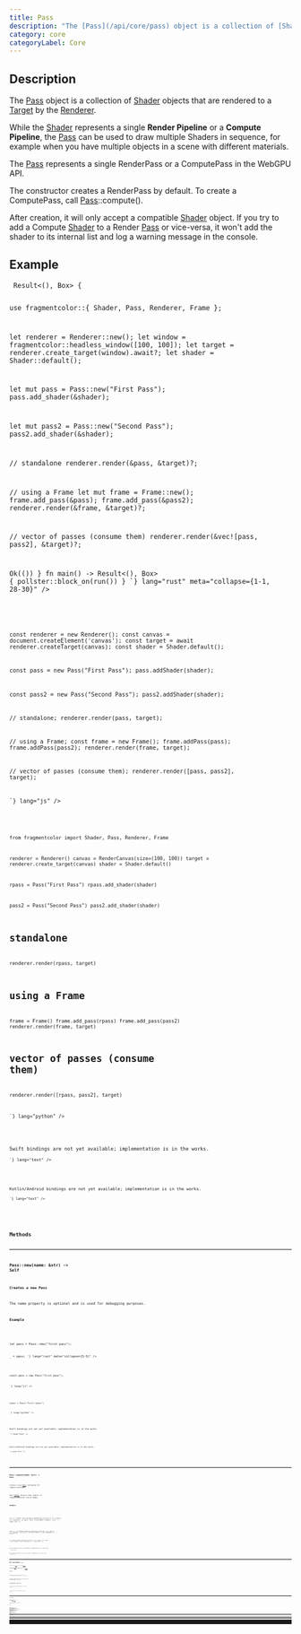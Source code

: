 ```yaml
---
title: Pass
description: "The [Pass](/api/core/pass) object is a collection of [Shader](/api/core/shader) objects that are rendered to a [Target](/api/core/target) by the [Renderer](/api/core/renderer)."
category: core
categoryLabel: Core
---
```



## Description

The [Pass](/api/core/pass) object is a collection of [Shader](/api/core/shader) objects that are rendered to a [Target](/api/core/target) by the [Renderer](/api/core/renderer).

While the [Shader](/api/core/shader) represents a single **Render Pipeline** or a **Compute Pipeline**,
the [Pass](/api/core/pass) can be used to draw multiple Shaders in sequence,
for example when you have multiple objects in a scene with different materials.

The [Pass](/api/core/pass) represents a single RenderPass or a ComputePass in the WebGPU API.

The constructor creates a RenderPass by default. To create a ComputePass, call [Pass](/api/core/pass)::compute().

After creation, it will only accept a compatible [Shader](/api/core/shader) object. If you try to add a Compute [Shader](/api/core/shader) to a Render [Pass](/api/core/pass) or vice-versa,
it won't add the shader to its internal list and log a warning message in the console.



## Example

<Tabs>

<TabItem label="Rust">
<Code
code={`
async fn run() -> Result<(), Box<dyn std::error::Error>> {

use fragmentcolor::{ Shader, Pass, Renderer, Frame };

let renderer = Renderer::new();
let window = fragmentcolor::headless_window([100, 100]);
let target = renderer.create_target(window).await?;
let shader = Shader::default();

let mut pass = Pass::new("First Pass");
pass.add_shader(&shader);

let mut pass2 = Pass::new("Second Pass");
pass2.add_shader(&shader);

// standalone
renderer.render(&pass, &target)?;

// using a Frame
let mut frame = Frame::new();
frame.add_pass(&pass);
frame.add_pass(&pass2);
renderer.render(&frame, &target)?;

// vector of passes (consume them)
renderer.render(&vec![pass, pass2], &target)?;

Ok(())
}
fn main() -> Result<(), Box<dyn std::error::Error>> { pollster::block_on(run()) }
`}
lang="rust" meta="collapse={1-1, 28-30}"
/>

</TabItem>

<TabItem label="JavaScript">
<Code
code={`


const renderer = new Renderer();
const canvas = document.createElement('canvas');
const target = await renderer.createTarget(canvas);
const shader = Shader.default();

const pass = new Pass("First Pass");
pass.addShader(shader);

const pass2 = new Pass("Second Pass");
pass2.addShader(shader);

// standalone;
renderer.render(pass, target);

// using a Frame;
const frame = new Frame();
frame.addPass(pass);
frame.addPass(pass2);
renderer.render(frame, target);

// vector of passes (consume them);
renderer.render([pass, pass2], target);

`}
lang="js"
/>

</TabItem>

<TabItem label="Python">
<Code
code={`
from rendercanvas.auto import RenderCanvas, loop

from fragmentcolor import Shader, Pass, Renderer, Frame

renderer = Renderer()
canvas = RenderCanvas(size=(100, 100))
target = renderer.create_target(canvas)
shader = Shader.default()

rpass = Pass("First Pass")
rpass.add_shader(shader)

pass2 = Pass("Second Pass")
pass2.add_shader(shader)

# standalone
renderer.render(rpass, target)

# using a Frame
frame = Frame()
frame.add_pass(rpass)
frame.add_pass(pass2)
renderer.render(frame, target)

# vector of passes (consume them)
renderer.render([rpass, pass2], target)

`}
lang="python"
/>

</TabItem>

<TabItem label="Swift">
<Aside type="caution" title="Work in progress">Swift bindings are not yet available; implementation is in the works.</Aside>
<Code
code={`
// Swift placeholder â bindings WIP

`}
lang="text"
/>

</TabItem>

<TabItem label="Kotlin">
<Aside type="caution" title="Work in progress">Kotlin/Android bindings are not yet available; implementation is in the works.</Aside>
<Code
code={`
// Kotlin placeholder â bindings WIP

`}
lang="text"
/>

</TabItem>

</Tabs>


## Methods


---

### Pass::new(name: &str) -&gt; Self

#### Creates a new Pass

The name property is optional and is used for debugging purposes.

#### Example

<Tabs>

<TabItem label="Rust">
<Code
code={`
use fragmentcolor::Pass;

let pass = Pass::new("first pass");

_ = pass;
`}
lang="rust" meta="collapse={5-5}"
/>

</TabItem>

<TabItem label="JavaScript">
<Code
code={`

const pass = new Pass("first pass");

`}
lang="js"
/>

</TabItem>

<TabItem label="Python">
<Code
code={`
from fragmentcolor import Pass

rpass = Pass("first rpass")

`}
lang="python"
/>

</TabItem>

<TabItem label="Swift">
<Aside type="caution" title="Work in progress">Swift bindings are not yet available; implementation is in the works.</Aside>
<Code
code={`
// Swift placeholder â bindings WIP

`}
lang="text"
/>

</TabItem>

<TabItem label="Kotlin">
<Aside type="caution" title="Work in progress">Kotlin/Android bindings are not yet available; implementation is in the works.</Aside>
<Code
code={`
// Kotlin placeholder â bindings WIP

`}
lang="text"
/>

</TabItem>

</Tabs>


---

### Pass::compute(name: &str) -&gt; Pass

Creates a new [Pass](/api/core/pass) configured for compute workloads.

Only [Shader](/api/core/shader) objects that compile to compute pipelines can be added.

#### Example

<Tabs>

<TabItem label="Rust">
<Code
code={`
use fragmentcolor::{Pass, Shader};

let cs = Shader::new("@compute @workgroup_size(8,8,1) fn cs_main() {}").unwrap();
let pass = Pass::from_shader("compute", &cs);
`}
lang="rust"
/>

</TabItem>

<TabItem label="JavaScript">
<Code
code={`

const cs = new Shader("@compute @workgroup_size(8,8,1) fn cs_main() {}").unwrap();
const pass = new Pass("compute"); pass.addShader(cs);
`}
lang="js"
/>

</TabItem>

<TabItem label="Python">
<Code
code={`
from fragmentcolor import Pass, Shader

cs = Shader("@compute @workgroup_size(8,8,1) fn cs_main() {}")
rpass = Pass("compute"); rpass.add_shader(cs)
`}
lang="python"
/>

</TabItem>

<TabItem label="Swift">
<Aside type="caution" title="Work in progress">Swift bindings are not yet available; implementation is in the works.</Aside>
<Code
code={`
// Swift placeholder â bindings WIP

`}
lang="text"
/>

</TabItem>

<TabItem label="Kotlin">
<Aside type="caution" title="Work in progress">Kotlin/Android bindings are not yet available; implementation is in the works.</Aside>
<Code
code={`
// Kotlin placeholder â bindings WIP

`}
lang="text"
/>

</TabItem>

</Tabs>


---

### Pass::from_shader(name: &str, shader: Shader) -&gt; Pass

Creates a new [Pass](/api/core/pass) from a single [Shader](/api/core/shader).

The created [Pass](/api/core/pass) inherits the render/compute type from the provided [Shader](/api/core/shader).

#### Example

<Tabs>

<TabItem label="Rust">
<Code
code={`
use fragmentcolor::{Pass, Shader};

let shader = Shader::default();
let pass = Pass::from_shader("single", &shader);
`}
lang="rust"
/>

</TabItem>

<TabItem label="JavaScript">
<Code
code={`

const shader = Shader.default();
const pass = new Pass("single"); pass.addShader(shader);
`}
lang="js"
/>

</TabItem>

<TabItem label="Python">
<Code
code={`
from fragmentcolor import Pass, Shader

shader = Shader.default()
rpass = Pass("single"); rpass.add_shader(shader)
`}
lang="python"
/>

</TabItem>

<TabItem label="Swift">
<Aside type="caution" title="Work in progress">Swift bindings are not yet available; implementation is in the works.</Aside>
<Code
code={`
// Swift placeholder â bindings WIP

`}
lang="text"
/>

</TabItem>

<TabItem label="Kotlin">
<Aside type="caution" title="Work in progress">Kotlin/Android bindings are not yet available; implementation is in the works.</Aside>
<Code
code={`
// Kotlin placeholder â bindings WIP

`}
lang="text"
/>

</TabItem>

</Tabs>


---

### Pass::load_previous()

Configures this [Pass](/api/core/pass) to load the previous contents of the [Target](/api/core/target) instead of clearing it.

This is useful when layering multiple passes where the next pass should blend with the prior results.

#### Example

<Tabs>

<TabItem label="Rust">
<Code
code={`
async fn run() -> Result<(), Box<dyn std::error::Error>> {

use fragmentcolor::{Renderer, Pass, Shader};

let renderer = Renderer::new();
let target = renderer.create_texture_target([64, 64]).await?;

let shader = Shader::default();
let mut pass = Pass::new("blend with previous");
pass.add_shader(&shader);
pass.load_previous();

renderer.render(&pass, &target)?;

Ok(())
}
fn main() -> Result<(), Box<dyn std::error::Error>> { pollster::block_on(run()) }
`}
lang="rust" meta="collapse={1-1, 15-17}"
/>

</TabItem>

<TabItem label="JavaScript">
<Code
code={`


const renderer = new Renderer();
const target = await renderer.createTextureTarget([64, 64]);

const shader = Shader.default();
const pass = new Pass("blend with previous");
pass.addShader(shader);
pass.loadPrevious();

renderer.render(pass, target);

`}
lang="js"
/>

</TabItem>

<TabItem label="Python">
<Code
code={`

from fragmentcolor import Renderer, Pass, Shader

renderer = Renderer()
target = renderer.create_texture_target([64, 64])

shader = Shader.default()
rpass = Pass("blend with previous")
rpass.add_shader(shader)
rpass.load_previous()

renderer.render(rpass, target)

`}
lang="python"
/>

</TabItem>

<TabItem label="Swift">
<Aside type="caution" title="Work in progress">Swift bindings are not yet available; implementation is in the works.</Aside>
<Code
code={`
// Swift placeholder â bindings WIP

`}
lang="text"
/>

</TabItem>

<TabItem label="Kotlin">
<Aside type="caution" title="Work in progress">Kotlin/Android bindings are not yet available; implementation is in the works.</Aside>
<Code
code={`
// Kotlin placeholder â bindings WIP

`}
lang="text"
/>

</TabItem>

</Tabs>


---

### Pass::get_input() -&gt; PassInput

Returns a copy of the current input configuration for this [Pass](/api/core/pass).

It includes the clear/load behavior and clear color.

#### Example

<Tabs>

<TabItem label="Rust">
<Code
code={`
use fragmentcolor::Pass;

let pass = Pass::new("example");
let input = pass.get_input();

_ = input; // Silence unused variable warning
`}
lang="rust" meta="collapse={6-6}"
/>

</TabItem>

<TabItem label="JavaScript">
<Code
code={`

const pass = new Pass("example");
const input = pass.getInput();

`}
lang="js"
/>

</TabItem>

<TabItem label="Python">
<Code
code={`
from fragmentcolor import Pass

rpass = Pass("example")
input = rpass.get_input()

`}
lang="python"
/>

</TabItem>

<TabItem label="Swift">
<Aside type="caution" title="Work in progress">Swift bindings are not yet available; implementation is in the works.</Aside>
<Code
code={`
// Swift placeholder â bindings WIP

`}
lang="text"
/>

</TabItem>

<TabItem label="Kotlin">
<Aside type="caution" title="Work in progress">Kotlin/Android bindings are not yet available; implementation is in the works.</Aside>
<Code
code={`
// Kotlin placeholder â bindings WIP

`}
lang="text"
/>

</TabItem>

</Tabs>


---

### Pass::add_shader(shader: Shader)

Adds a [Shader](/api/core/shader) object to the [Pass](/api/core/pass).

#### Example

<Tabs>

<TabItem label="Rust">
<Code
code={`
use fragmentcolor::{Pass, Shader};

let shader = Shader::default();
let pass = Pass::new("p");
pass.add_shader(&shader);
`}
lang="rust"
/>

</TabItem>

<TabItem label="JavaScript">
<Code
code={`

const shader = Shader.default();
const pass = new Pass("p");
pass.addShader(shader);
`}
lang="js"
/>

</TabItem>

<TabItem label="Python">
<Code
code={`
from fragmentcolor import Pass, Shader

shader = Shader.default()
rpass = Pass("p")
rpass.add_shader(shader)
`}
lang="python"
/>

</TabItem>

<TabItem label="Swift">
<Aside type="caution" title="Work in progress">Swift bindings are not yet available; implementation is in the works.</Aside>
<Code
code={`
// Swift placeholder â bindings WIP

`}
lang="text"
/>

</TabItem>

<TabItem label="Kotlin">
<Aside type="caution" title="Work in progress">Kotlin/Android bindings are not yet available; implementation is in the works.</Aside>
<Code
code={`
// Kotlin placeholder â bindings WIP

`}
lang="text"
/>

</TabItem>

</Tabs>


---

### Pass::add_mesh

Attach a Mesh to this Pass.

- The mesh is attached to the last shader previously added to this Pass.
- Validates compatibility with that shaderâs vertex inputs.
- Returns Result<(), ShaderError>; on error, the mesh is not attached.

If a Shader wasn't provided earlier, FragmentColor will create a default one.

#### Example

<Tabs>

<TabItem label="Rust">
<Code
code={`
fn main() -> Result<(), Box<dyn std::error::Error>> {
use fragmentcolor::{Pass, Shader, Mesh, Vertex};

let mesh = Mesh::new();
mesh.add_vertex(Vertex::new([0.0, 0.0]));

let shader = Shader::new(r#"
  struct VOut { @builtin(position) pos: vec4<f32> };
  @vertex
  fn vs_main(@location(0) pos: vec2<f32>) -> VOut {
    var out: VOut;
    out.pos = vec4<f32>(pos, 0.0, 1.0);
    return out;
  }
  @fragment
  fn fs_main(_v: VOut) -> @location(0) vec4<f32> { return vec4<f32>(1.,0.,0.,1.); }
"#)?;

let pass = Pass::from_shader("pass", &shader);

pass.add_mesh(&mesh)?;

Ok(())
}
`}
lang="rust" meta="collapse={1-1, 23-24}"
/>

</TabItem>

<TabItem label="JavaScript">
<Code
code={`

const mesh = new Mesh();
mesh.addVertex(Vertex.new([0.0, 0.0]));

const shader = new Shader(\`
  struct VOut { @builtin(position) pos: vec4<f32> };
  @vertex
  fn vs_main(@location(0) pos: vec2<f32>) -> VOut {
    var out: VOut;
    out.pos = vec4<f32>(pos, 0.0, 1.0);
    return out;
  }
  @fragment
  fn fs_main(_v: VOut) -> @location(0) vec4<f32> { return vec4<f32>(1.,0.,0.,1.); }

\`);

const pass = new Pass("pass"); pass.addShader(shader);

pass.addMesh(mesh);

`}
lang="js"
/>

</TabItem>

<TabItem label="Python">
<Code
code={`
from fragmentcolor import Pass, Shader, Mesh, Vertex

mesh = Mesh()
mesh.add_vertex(Vertex([0.0, 0.0]))

shader = Shader("""
  struct VOut { @builtin(position) pos: vec4<f32> };
  @vertex
  fn vs_main(@location(0) pos: vec2<f32>) -> VOut {
    var out: VOut;
    out.pos = vec4<f32>(pos, 0.0, 1.0);
    return out;
  }
  @fragment
  fn fs_main(_v: VOut) -> @location(0) vec4<f32> { return vec4<f32>(1.,0.,0.,1.); }

""")

rpass = Pass("rpass"); rpass.add_shader(shader)

rpass.add_mesh(mesh)

`}
lang="python"
/>

</TabItem>

<TabItem label="Swift">
<Aside type="caution" title="Work in progress">Swift bindings are not yet available; implementation is in the works.</Aside>
<Code
code={`
// Swift placeholder: bindings WIP

`}
lang="text"
/>

</TabItem>

<TabItem label="Kotlin">
<Aside type="caution" title="Work in progress">Kotlin/Android bindings are not yet available; implementation is in the works.</Aside>
<Code
code={`
// Kotlin placeholder: bindings WIP

`}
lang="text"
/>

</TabItem>

</Tabs>


---

### Pass::add_mesh_to_shader

Attach a Mesh to a specific Shader in this Pass. This forwards to `shader.add_mesh(mesh)` and returns the same Result.

#### Example

<Tabs>

<TabItem label="Rust">
<Code
code={`
fn main() -> Result<(), Box<dyn std::error::Error>> {
use fragmentcolor::{Shader, Mesh, Vertex, Pass};

let mesh = Mesh::new();
mesh.add_vertex(Vertex::new([0.0, 0.0]));
let shader = Shader::new(r#"
  struct VOut { @builtin(position) pos: vec4<f32> };
  @vertex
  fn vs_main(@location(0) pos: vec2<f32>) -> VOut {
    var out: VOut;
    out.pos = vec4<f32>(pos, 0.0, 1.0);
    return out;
  }
  @fragment
  fn fs_main(_v: VOut) -> @location(0) vec4<f32> { return vec4<f32>(1.,0.,0.,1.); }
"#)?;

let pass = Pass::from_shader("pass", &shader);
pass.add_mesh_to_shader(&mesh, &shader)?;

Ok(())
}
`}
lang="rust" meta="collapse={1-1, 21-22}"
/>

</TabItem>

<TabItem label="JavaScript">
<Code
code={`

const mesh = new Mesh();
mesh.addVertex(Vertex.new([0.0, 0.0]));
const shader = new Shader(\`
  struct VOut { @builtin(position) pos: vec4<f32> };
  @vertex
  fn vs_main(@location(0) pos: vec2<f32>) -> VOut {
    var out: VOut;
    out.pos = vec4<f32>(pos, 0.0, 1.0);
    return out;
  }
  @fragment
  fn fs_main(_v: VOut) -> @location(0) vec4<f32> { return vec4<f32>(1.,0.,0.,1.); }

\`);

const pass = new Pass("pass"); pass.addShader(shader);
pass.addMeshToShader(mesh, shader);

`}
lang="js"
/>

</TabItem>

<TabItem label="Python">
<Code
code={`
from fragmentcolor import Shader, Mesh, Vertex, Pass

mesh = Mesh()
mesh.add_vertex(Vertex([0.0, 0.0]))
shader = Shader("""
  struct VOut { @builtin(position) pos: vec4<f32> };
  @vertex
  fn vs_main(@location(0) pos: vec2<f32>) -> VOut {
    var out: VOut;
    out.pos = vec4<f32>(pos, 0.0, 1.0);
    return out;
  }
  @fragment
  fn fs_main(_v: VOut) -> @location(0) vec4<f32> { return vec4<f32>(1.,0.,0.,1.); }

""")

rpass = Pass("rpass"); rpass.add_shader(shader)
rpass.add_mesh_to_shader(mesh, shader)

`}
lang="python"
/>

</TabItem>

<TabItem label="Swift">
<Aside type="caution" title="Work in progress">Swift bindings are not yet available; implementation is in the works.</Aside>
<Code
code={`
// Swift placeholder: bindings WIP

`}
lang="text"
/>

</TabItem>

<TabItem label="Kotlin">
<Aside type="caution" title="Work in progress">Kotlin/Android bindings are not yet available; implementation is in the works.</Aside>
<Code
code={`
// Kotlin placeholder: bindings WIP

`}
lang="text"
/>

</TabItem>

</Tabs>


---

### Pass::set_viewport(viewport: Region)

Sets the viewport region for this [Pass](/api/core/pass).

The viewport restricts drawing to a rectangular area of the [Target](/api/core/target).

#### Example

<Tabs>

<TabItem label="Rust">
<Code
code={`
async fn run() -> Result<(), Box<dyn std::error::Error>> {

use fragmentcolor::{Renderer, Pass, Shader, Region};

let renderer = Renderer::new();
let target = renderer.create_texture_target([64, 64]).await?;

let shader = Shader::default();
let mut pass = Pass::new("clipped");
pass.add_shader(&shader);

pass.set_viewport(Region::from_region(0, 0, 32, 32));

renderer.render(&pass, &target)?;

Ok(())
}
fn main() -> Result<(), Box<dyn std::error::Error>> { pollster::block_on(run()) }
`}
lang="rust" meta="collapse={1-1, 16-18}"
/>

</TabItem>

<TabItem label="JavaScript">
<Code
code={`


const renderer = new Renderer();
const target = await renderer.createTextureTarget([64, 64]);

const shader = Shader.default();
const pass = new Pass("clipped");
pass.addShader(shader);

pass.setViewport(Region.fromRegion(0, 0, 32, 32));

renderer.render(pass, target);

`}
lang="js"
/>

</TabItem>

<TabItem label="Python">
<Code
code={`

from fragmentcolor import Renderer, Pass, Shader, Region

renderer = Renderer()
target = renderer.create_texture_target([64, 64])

shader = Shader.default()
rpass = Pass("clipped")
rpass.add_shader(shader)

rpass.set_viewport(Region.from_region(0, 0, 32, 32))

renderer.render(rpass, target)

`}
lang="python"
/>

</TabItem>

<TabItem label="Swift">
<Aside type="caution" title="Work in progress">Swift bindings are not yet available; implementation is in the works.</Aside>
<Code
code={`
// Swift placeholder â bindings WIP

`}
lang="text"
/>

</TabItem>

<TabItem label="Kotlin">
<Aside type="caution" title="Work in progress">Kotlin/Android bindings are not yet available; implementation is in the works.</Aside>
<Code
code={`
// Kotlin placeholder â bindings WIP

`}
lang="text"
/>

</TabItem>

</Tabs>


---

### Pass::set_clear_color(color: [f32; 4])

Sets the clear color for this [Pass](/api/core/pass).

When the pass is configured to clear, the render target is cleared to the given RGBA color before drawing.

#### Example

<Tabs>

<TabItem label="Rust">
<Code
code={`
async fn run() -> Result<(), Box<dyn std::error::Error>> {

use fragmentcolor::{Renderer, Pass, Shader};

let renderer = Renderer::new();
let target = renderer.create_texture_target([64, 64]).await?;

let shader = Shader::default();
let mut pass = Pass::new("solid background");
pass.add_shader(&shader);

pass.set_clear_color([0.1, 0.2, 0.3, 1.0]);

renderer.render(&pass, &target)?;

Ok(())
}
fn main() -> Result<(), Box<dyn std::error::Error>> { pollster::block_on(run()) }
`}
lang="rust" meta="collapse={1-1, 16-18}"
/>

</TabItem>

<TabItem label="JavaScript">
<Code
code={`


const renderer = new Renderer();
const target = await renderer.createTextureTarget([64, 64]);

const shader = Shader.default();
const pass = new Pass("solid background");
pass.addShader(shader);

pass.setClearColor([0.1, 0.2, 0.3, 1.0]);

renderer.render(pass, target);

`}
lang="js"
/>

</TabItem>

<TabItem label="Python">
<Code
code={`

from fragmentcolor import Renderer, Pass, Shader

renderer = Renderer()
target = renderer.create_texture_target([64, 64])

shader = Shader.default()
rpass = Pass("solid background")
rpass.add_shader(shader)

rpass.set_clear_color([0.1, 0.2, 0.3, 1.0])

renderer.render(rpass, target)

`}
lang="python"
/>

</TabItem>

<TabItem label="Swift">
<Aside type="caution" title="Work in progress">Swift bindings are not yet available; implementation is in the works.</Aside>
<Code
code={`
// Swift placeholder â bindings WIP

`}
lang="text"
/>

</TabItem>

<TabItem label="Kotlin">
<Aside type="caution" title="Work in progress">Kotlin/Android bindings are not yet available; implementation is in the works.</Aside>
<Code
code={`
// Kotlin placeholder â bindings WIP

`}
lang="text"
/>

</TabItem>

</Tabs>


---

### Pass::set_compute_dispatch

Set the compute dispatch size for a compute pass.

#### Example

<Tabs>

<TabItem label="Rust">
<Code
code={`
use fragmentcolor::{Pass, Shader};
let cs = Shader::new("@compute @workgroup_size(8,8,1) fn cs_main() {}").unwrap();
let pass = Pass::from_shader("compute", &cs);
pass.set_compute_dispatch(64, 64, 1);
`}
lang="rust"
/>

</TabItem>

<TabItem label="JavaScript">
<Code
code={`
const cs = new Shader("@compute @workgroup_size(8,8,1) fn cs_main() {}").unwrap();
const pass = new Pass("compute"); pass.addShader(cs);
pass.setComputeDispatch(64, 64, 1);
`}
lang="js"
/>

</TabItem>

<TabItem label="Python">
<Code
code={`
from fragmentcolor import Pass, Shader
cs = Shader("@compute @workgroup_size(8,8,1) fn cs_main() {}")
rpass = Pass("compute"); rpass.add_shader(cs)
rpass.set_compute_dispatch(64, 64, 1)
`}
lang="python"
/>

</TabItem>

<TabItem label="Swift">
<Aside type="caution" title="Work in progress">Swift bindings are not yet available; implementation is in the works.</Aside>
<Code
code={`
// Swift placeholder: bindings WIP

`}
lang="text"
/>

</TabItem>

<TabItem label="Kotlin">
<Aside type="caution" title="Work in progress">Kotlin/Android bindings are not yet available; implementation is in the works.</Aside>
<Code
code={`
// Kotlin placeholder: bindings WIP

`}
lang="text"
/>

</TabItem>

</Tabs>


---

### Pass::add_target(target)

Attach a per-pass color render target. When set, this pass renders into the provided texture instead of the final Target.

Use this to render intermediate results (e.g., a shadow map) that later passes can sample.

#### Example

<Tabs>

<TabItem label="Rust">
<Code
code={`
async fn run() -> Result<(), Box<dyn std::error::Error>> {
use fragmentcolor::{Renderer, Pass, TextureFormat};

let r = Renderer::new();
let tex_target = r.create_texture_target([512, 512]).await?;

let p = Pass::new("shadow");
p.add_target(&tex_target);

Ok(())
}
fn main() -> Result<(), Box<dyn std::error::Error>> { pollster::block_on(run()) }
`}
lang="rust" meta="collapse={1-1, 10-12}"
/>

</TabItem>

<TabItem label="JavaScript">
<Code
code={`

const r = new Renderer();
const tex_target = await r.createTextureTarget([512, 512]);

const p = new Pass("shadow");
p.addTarget(tex_target);

`}
lang="js"
/>

</TabItem>

<TabItem label="Python">
<Code
code={`
from fragmentcolor import Renderer, Pass, TextureFormat

r = Renderer()
tex_target = r.create_texture_target([512, 512])

p = Pass("shadow")
p.add_target(tex_target)

`}
lang="python"
/>

</TabItem>

<TabItem label="Swift">
<Aside type="caution" title="Work in progress">Swift bindings are not yet available; implementation is in the works.</Aside>
<Code
code={`
// Swift placeholder: bindings WIP

`}
lang="text"
/>

</TabItem>

<TabItem label="Kotlin">
<Aside type="caution" title="Work in progress">Kotlin/Android bindings are not yet available; implementation is in the works.</Aside>
<Code
code={`
// Kotlin placeholder: bindings WIP

`}
lang="text"
/>

</TabItem>

</Tabs>


---

### Pass::add_depth_target

Select a depth attachment for this pass.

The target must be a stable texture created by the same Renderer with create_depth_texture().

When a depth target is attached, the renderer will create a render pipeline with a depth-stencil
matching the texture format (e.g., `Depth32Float`) of the created texture.

#### Example

<Tabs>

<TabItem label="Rust">
<Code
code={`
async fn run() -> Result<(), Box<dyn std::error::Error>> {
use fragmentcolor::{Renderer, Pass, Shader, Mesh};

let renderer = Renderer::new();
let target = renderer.create_texture_target([64, 64]).await?;

// Create a depth texture usable as a per-pass attachment
let depth = renderer.create_depth_texture([64, 64]).await?;

let mut mesh = Mesh::new();
mesh.add_vertex([0.0, 0.0, 0.0]);
mesh.add_vertex([1.0, 0.0, 0.0]);
mesh.add_vertex([0.0, 1.0, 0.0]);
mesh.add_vertex([1.0, 1.0, 0.0]);
let shader = Shader::from_mesh(&mesh);
let pass = Pass::from_shader("scene", &shader);

// Attach depth texture to enable depth testing.
// Pipeline will include a matching depth-stencil state
pass.add_depth_target(&depth)?;

// Render as usual
renderer.render(&pass, &target)?;
Ok(())
}
fn main() -> Result<(), Box<dyn std::error::Error>> { pollster::block_on(run()) }
`}
lang="rust" meta="collapse={1-1, 24-26}"
/>

</TabItem>

<TabItem label="JavaScript">
<Code
code={`

const renderer = new Renderer();
const target = await renderer.createTextureTarget([64, 64]);

// Create a depth texture usable as a per-pass attachment;
const depth = await renderer.createDepthTexture([64, 64]);

const mesh = new Mesh();
mesh.addVertex([0.0, 0.0, 0.0]);
mesh.addVertex([1.0, 0.0, 0.0]);
mesh.addVertex([0.0, 1.0, 0.0]);
mesh.addVertex([1.0, 1.0, 0.0]);
const shader = Shader.fromMesh(mesh);
const pass = new Pass("scene"); pass.addShader(shader);

// Attach depth texture to enable depth testing.;
// Pipeline will include a matching depth-stencil state;
pass.addDepthTarget(depth);

// Render as usual;
renderer.render(pass, target);
`}
lang="js"
/>

</TabItem>

<TabItem label="Python">
<Code
code={`
from fragmentcolor import Renderer, Pass, Shader, Mesh

renderer = Renderer()
target = renderer.create_texture_target([64, 64])

# Create a depth texture usable as a per-pass attachment
depth = renderer.create_depth_texture([64, 64])

mesh = Mesh()
mesh.add_vertex([0.0, 0.0, 0.0])
mesh.add_vertex([1.0, 0.0, 0.0])
mesh.add_vertex([0.0, 1.0, 0.0])
mesh.add_vertex([1.0, 1.0, 0.0])
shader = Shader.from_mesh(mesh)
rpass = Pass("scene"); rpass.add_shader(shader)

# Attach depth texture to enable depth testing.
# Pipeline will include a matching depth-stencil state
rpass.add_depth_target(depth)

# Render as usual
renderer.render(rpass, target)
`}
lang="python"
/>

</TabItem>

<TabItem label="Swift">
<Aside type="caution" title="Work in progress">Swift bindings are not yet available; implementation is in the works.</Aside>
<Code
code={`
// Swift placeholder: bindings WIP

`}
lang="text"
/>

</TabItem>

<TabItem label="Kotlin">
<Aside type="caution" title="Work in progress">Kotlin/Android bindings are not yet available; implementation is in the works.</Aside>
<Code
code={`
// Kotlin placeholder: bindings WIP

`}
lang="text"
/>

</TabItem>

</Tabs>


---

### Pass::is_compute

Returns true if this Pass is a compute pass (has only compute shaders).

#### Example

<Tabs>

<TabItem label="Rust">
<Code
code={`
fn main() -> Result<(), Box<dyn std::error::Error>> {
use fragmentcolor::{Shader, Pass};

let shader = Shader::new(r#"
@compute @workgroup_size(1)
fn cs_main() { }
"#)?;
let pass = Pass::from_shader("p", &shader);

// Call the method
let is_compute = pass.is_compute();

_ = is_compute;
assert!(pass.is_compute());
Ok(())
}
`}
lang="rust" meta="collapse={1-1, 13-16}"
/>

</TabItem>

<TabItem label="JavaScript">
<Code
code={`

const shader = new Shader(\`
@compute @workgroup_size(1)
fn cs_main() { }

\`);
const pass = new Pass("p"); pass.addShader(shader);

// Call the method;
const is_compute = pass.isCompute();

`}
lang="js"
/>

</TabItem>

<TabItem label="Python">
<Code
code={`
from fragmentcolor import Shader, Pass

shader = Shader("""
@compute @workgroup_size(1)
fn cs_main() { }

""")
rpass = Pass("p"); rpass.add_shader(shader)

# Call the method
is_compute = rpass.is_compute()

`}
lang="python"
/>

</TabItem>

<TabItem label="Swift">
<Aside type="caution" title="Work in progress">Swift bindings are not yet available; implementation is in the works.</Aside>
<Code
code={`
// Swift placeholder: bindings WIP

`}
lang="text"
/>

</TabItem>

<TabItem label="Kotlin">
<Aside type="caution" title="Work in progress">Kotlin/Android bindings are not yet available; implementation is in the works.</Aside>
<Code
code={`
// Kotlin placeholder: bindings WIP

`}
lang="text"
/>

</TabItem>

</Tabs>


---

### Pass::require(deps)

Declare that this pass depends on one or more other renderables (Pass, Shader, Frame, Mesh).
All dependencies will render before this Pass.

#### Return value

- Ok(()) on success
- Err(PassError::SelfDependency) if a pass requires itself
- Err(PassError::DuplicateDependency(name)) if the dependency is already present
- Err(PassError::DependencyCycle { via }) if adding the dependency would create a cycle

#### Description

`require` establishes a dependency: the given `dependencies` must render before `self`.

This allows you to build DAG render graphs directly from passes.
The graph is validated at build time and does not perform cycle checks at render time.

- Dependencies are stored in insertion order.
- Traversal is dependencies-first, then the current pass, with deduplication.
- Creation order of passes does not matter.

#### Example

<Tabs>

<TabItem label="Rust">
<Code
code={`
async fn run() -> Result<(), Box<dyn std::error::Error>> {
use fragmentcolor::{Pass, Renderer};
let renderer = Renderer::new();
let target = renderer.create_texture_target([100,100]).await?;
let color = Pass::new("color");
let blurx = Pass::new("blur_x");
blurx.require(&color)?; // color before blur_x
let blury = Pass::new("blur_y");
blury.require(&blurx)?; // blur_x before blur_y
let compose = Pass::new("compose");
compose.require(&color)?;
compose.require(&blury)?; // fan-in; color and blur_y before compose
renderer.render(&compose, &target)?; // compose renders last
Ok(())
}
fn main() -> Result<(), Box<dyn std::error::Error>> { pollster::block_on(run()) }
`}
lang="rust" meta="collapse={1-1, 14-16}"
/>

</TabItem>

<TabItem label="JavaScript">
<Code
code={`
const renderer = new Renderer();
const target = await renderer.createTextureTarget([100,100]);
const color = new Pass("color");
const blurx = new Pass("blur_x");
blurx.require(color); // color before blur_x;
const blury = new Pass("blur_y");
blury.require(blurx); // blur_x before blur_y;
const compose = new Pass("compose");
compose.require(color);
compose.require(blury); // fan-in; color and blur_y before compose;
renderer.render(compose, target); // compose renders last;
`}
lang="js"
/>

</TabItem>

<TabItem label="Python">
<Code
code={`
from fragmentcolor import Pass, Renderer
renderer = Renderer()
target = renderer.create_texture_target([100,100])
color = Pass("color")
blurx = Pass("blur_x")
blurx.require(color); # color before blur_x
blury = Pass("blur_y")
blury.require(blurx); # blur_x before blur_y
compose = Pass("compose")
compose.require(color)
compose.require(blury); # fan-in; color and blur_y before compose
renderer.render(compose, target); # compose renders last
`}
lang="python"
/>

</TabItem>

<TabItem label="Swift">
<Aside type="caution" title="Work in progress">Swift bindings are not yet available; implementation is in the works.</Aside>
<Code
code={`
// Swift placeholder: bindings WIP

`}
lang="text"
/>

</TabItem>

<TabItem label="Kotlin">
<Aside type="caution" title="Work in progress">Kotlin/Android bindings are not yet available; implementation is in the works.</Aside>
<Code
code={`
// Kotlin placeholder: bindings WIP

`}
lang="text"
/>

</TabItem>

</Tabs>
